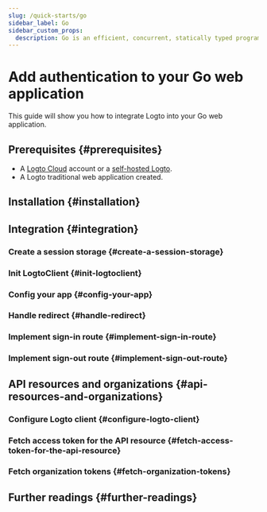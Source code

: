 ```yaml
---
slug: /quick-starts/go
sidebar_label: Go
sidebar_custom_props:
  description: Go is an efficient, concurrent, statically typed programming language for web applications.
---
```




# Add authentication to your Go web application

This guide will show you how to integrate Logto into your Go web application.

<GoGuideTip />

## Prerequisites \{#prerequisites}

- A [Logto Cloud](https://cloud.logto.io) account or a [self-hosted Logto](/introduction/set-up-logto-oss).
- A Logto traditional web application created.

## Installation \{#installation}

<Installation />

## Integration \{#integration}

### Create a session storage \{#create-a-session-storage}

<CreateSessionStorage />

### Init LogtoClient \{#init-logtoclient}

<InitLogtoClient />

### Config your app \{#config-your-app}

<SignInFlowSummary />

<AssumingUrl />

<WebConfigureRedirectUris />

### Handle redirect \{#handle-redirect}

<ImplementCallbackRoute />

### Implement sign-in route \{#implement-sign-in-route}

<ImplementSignInRoute />

### Implement sign-out route \{#implement-sign-out-route}

<ImplementSignOutRoute />

<Checkpoint />

<GetUserInformation />

## API resources and organizations \{#api-resources-and-organizations}

<ApiResourcesDescription />

### Configure Logto client \{#configure-logto-client}

<ConfigApiResources />

### Fetch access token for the API resource \{#fetch-access-token-for-the-api-resource}

<FetchAccessTokenForApiResources />

### Fetch organization tokens \{#fetch-organization-tokens}

<FetchOrganizationTokenForUser />

## Further readings \{#further-readings}

<FurtherReadings />
